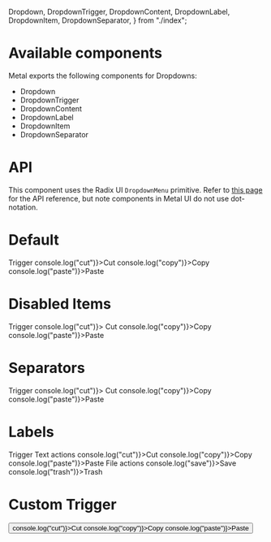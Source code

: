   Dropdown,
  DropdownTrigger,
  DropdownContent,
  DropdownLabel,
  DropdownItem,
  DropdownSeparator,
} from "./index";

<Meta title="DropdownMenu" component={Dropdown} />

# Available components

Metal exports the following components for Dropdowns:

- Dropdown
- DropdownTrigger
- DropdownContent
- DropdownLabel
- DropdownItem
- DropdownSeparator

# API

This component uses the Radix UI `DropdownMenu` primitive. Refer to [this page](https://radix-ui.com/primitives/docs/components/dropdown-menu#api-reference) for the API reference, but note components in Metal UI do not use dot-notation.

# Default

<Preview>
  <Story name="Default">
    <Dropdown>
      <DropdownTrigger>Trigger</DropdownTrigger>
      <DropdownContent>
        <DropdownItem onSelect={() => console.log("cut")}>Cut</DropdownItem>
        <DropdownItem onSelect={() => console.log("copy")}>Copy</DropdownItem>
        <DropdownItem onSelect={() => console.log("paste")}>Paste</DropdownItem>
      </DropdownContent>
    </Dropdown>
  </Story>
</Preview>

# Disabled Items

<Preview>
  <Story name="Disabled Items">
    <Dropdown>
      <DropdownTrigger>Trigger</DropdownTrigger>
      <DropdownContent>
        <DropdownItem disabled onSelect={() => console.log("cut")}>
          Cut
        </DropdownItem>
        <DropdownItem onSelect={() => console.log("copy")}>Copy</DropdownItem>
        <DropdownItem onSelect={() => console.log("paste")}>Paste</DropdownItem>
      </DropdownContent>
    </Dropdown>
  </Story>
</Preview>

# Separators

<Preview>
  <Story name="Separators">
    <Dropdown>
      <DropdownTrigger>Trigger</DropdownTrigger>
      <DropdownContent>
        <DropdownItem disabled onSelect={() => console.log("cut")}>
          Cut
        </DropdownItem>
        <DropdownSeparator />
        <DropdownItem onSelect={() => console.log("copy")}>Copy</DropdownItem>
        <DropdownSeparator />
        <DropdownItem onSelect={() => console.log("paste")}>Paste</DropdownItem>
      </DropdownContent>
    </Dropdown>
  </Story>
</Preview>

# Labels

<Preview>
  <Story name="Labels">
    <Dropdown>
      <DropdownTrigger>Trigger</DropdownTrigger>
      <DropdownContent>
        <DropdownLabel>Text actions</DropdownLabel>
        <DropdownItem onSelect={() => console.log("cut")}>Cut</DropdownItem>
        <DropdownItem onSelect={() => console.log("copy")}>Copy</DropdownItem>
        <DropdownItem onSelect={() => console.log("paste")}>Paste</DropdownItem>
        <DropdownLabel>File actions</DropdownLabel>
        <DropdownItem onSelect={() => console.log("save")}>Save</DropdownItem>
        <DropdownItem onSelect={() => console.log("trash")}>Trash</DropdownItem>
      </DropdownContent>
    </Dropdown>
  </Story>
</Preview>

# Custom Trigger

<Preview>
  <Story name="Custom Trigger">
    <Dropdown>
      <DropdownTrigger>
        <Button label="Trigger" />
      </DropdownTrigger>
      <DropdownContent>
        <DropdownItem onSelect={() => console.log("cut")}>Cut</DropdownItem>
        <DropdownItem onSelect={() => console.log("copy")}>Copy</DropdownItem>
        <DropdownItem onSelect={() => console.log("paste")}>Paste</DropdownItem>
      </DropdownContent>
    </Dropdown>
  </Story>
</Preview>